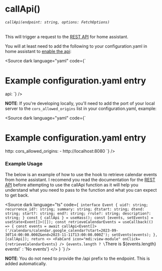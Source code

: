 
<Meta title="HOOKS/useHass/callApi" />

# callApi()
###### `callApi(endpoint: string, options: FetchOptions)`
This will trigger a request to the [REST API](https://developers.home-assistant.io/docs/api/rest/#actions) for home assistant.

You will at least need to add the following to your configuration.yaml in home assistant to [enable the api](https://www.home-assistant.io/integrations/api):

<Source dark language="yaml" code={`
# Example configuration.yaml entry
api:
`} />

**NOTE**: If you're developing locally, you'll need to add the port of your local server to the `cors_allowed_origins` list in your configuration.yaml, example:

<Source dark language="yaml" code={`
# Example configuration.yaml entry
http:
  cors_allowed_origins: 
    - http://localhost:8080
`} />

### Example Usage
The below is an example of how to use the hook to retrieve calendar events from home assistant.
I recomend you read the documentation for the [REST API](https://developers.home-assistant.io/docs/api/rest/#actions) before attempting to use the callApi function as it will help you understand what you need to pass to the function and what you can expect to get back.

<Source dark language="ts" code={`
interface Event {
  uid?: string;
  recurrence_id?: string;
  summary: string;
  dtstart: string;
  dtend: string;
  start?: string;
  end?: string;
  rrule?: string;
  description?: string;
}
  const { callApi } = useHass();
  const [events, setEvents] = useState<Event[]>([]);
  const retrieveCalendarEvents = useCallback(() => {
    const events = await callApi<Event[]>('/calendars/calendar.google_calendar?start=2023-09-30T14:00:00.000Z&end=2023-11-11T13:00:00.000Z');
    setEvents(events);
  }, [callApi]);
  return <>
    <FabCard icon="mdi:view-module" onClick={retrieveCalendarEvents} />
    {events.length ? \`There is $\{events.length} events!\` : 'No events'}
  </>
}
`} />

**NOTE**: You do not need to provide the /api prefix to the endpoint. This is added automatically.
